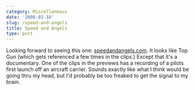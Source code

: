 ```yaml
---
category: Miscellaneous
date: '2008-02-18'
slug: /speed-and-angels
title: Speed and Angels
type: post
---
```



Looking forward to seeing this one:
[speedandangels.com](http://www.speedandangels.com/). It looks like
Top Gun (which gets referenced a few times in the clips.) Except
that it's a documentary. One of the clips in the previews has a
recording of a pilots first launch off an aircraft carrier. Sounds
exactly like what I think would be going thru my head, but I'd
probably be too freaked to get the signal to my brain.